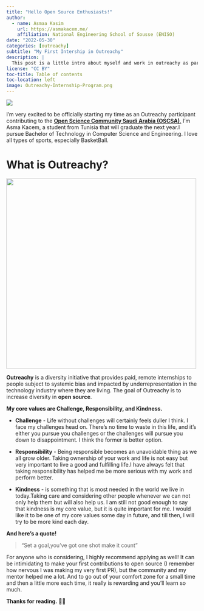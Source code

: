```yaml
---
title: "Hello Open Source Enthusiasts!"
author:
  - name: Asmaa Kasim 
    url: https://asmakacem.me/
    affiliation: National Engineering School of Sousse (ENISO)
date: "2022-05-30"
categories: [outreachy]
subtitle: "My First Intership in Outreachy"
description: |
  This post is a little intro about myself and work in outreachy as part of Open Science Community Saudi Arabia (OSCSA).
license: "CC BY"
toc-title: Table of contents
toc-location: left
image: Outreachy-Internship-Program.png
---
```


::: column-page
![](Outreachy-Internship-Program.png){fig-align="center"}
:::

I'm very excited to be officially starting my time as an Outreachy participant contributing to the [**Open Science Community Saudi Arabia (OSCSA)**.](https://osc-ksa.com/) I'm Asma Kacem, a student from Tunisia that will graduate the next year.I pursue Bachelor of Technology in Computer Science and Engineering. I love all types of sports, especially BasketBall.

# What is Outreachy?

![](outreachy_logo.png){fig-align="center" width="500"}

**Outreachy** is a diversity initiative that provides paid, remote internships to people subject to systemic bias and impacted by underrepresentation in the technology industry where they are living. The goal of Outreachy is to increase diversity in **open source**.

**My core values are Challenge, Responsibility, and Kindness.**

-   **Challenge** - Life without challenges will certainly feels duller I think. I face my challenges head on. There's no time to waste in this life, and it's either you pursue you challenges or the challenges will pursue you down to disappointment. I think the former is better option.

-   **Responsibility** - Being responsible becomes an unavoidable thing as we all grow older. Taking ownership of your work and life is not easy but very important to live a good and fulfilling life.I have always felt that taking responsibility has helped me be more serious with my work and perform better.

-   **Kindness** - is something that is most needed in the world we live in today.Taking care and considering other people whenever we can not only help them but will also help us. I am still not good enough to say that kindness is my core value, but it is quite important for me. I would like it to be one of my core values some day in future, and till then, I will try to be more kind each day.

**And here's a quote!**

> "Set a goal,you've got one shot make it count"

For anyone who is considering, I highly recommend applying as well! It can be intimidating to make your first contributions to open source (I remember how nervous I was making my very first PR), but the community and my mentor helped me a lot. And to go out of your comfort zone for a small time and then a little more each time, it really is rewarding and you'll learn so much.

**Thanks for reading.** 💫✨
